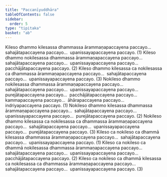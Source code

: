 ```yaml
---
title: "Paccanīyuddhāra"
tableOfContents: false
sidebar:
  order: 5
type: "tipitaka"
basket: "ab"
---
```



<DynamicBreadcrumb />

<Division number="33">

<Paragraph number="3903">
Kileso dhammo kilesassa dhammassa ārammaṇapaccayena paccayo…  sahajātapaccayena paccayo…  upanissayapaccayena paccayo. (1)
</Paragraph>

<Paragraph number="3904">
Kileso dhammo nokilesassa dhammassa ārammaṇapaccayena paccayo…  sahajātapaccayena paccayo…  upanissayapaccayena paccayo…  pacchājātapaccayena paccayo. (2)
</Paragraph>

<Paragraph number="3905">
Kileso dhammo kilesassa ca nokilesassa ca dhammassa ārammaṇapaccayena paccayo…  sahajātapaccayena paccayo…  upanissayapaccayena paccayo. (3)
</Paragraph>

</Division>
<Division number="34">

<Paragraph number="3906">
Nokileso dhammo nokilesassa dhammassa ārammaṇapaccayena paccayo…  sahajātapaccayena paccayo…  upanissayapaccayena paccayo…  purejātapaccayena paccayo…  pacchājātapaccayena paccayo…  kammapaccayena paccayo…  āhārapaccayena paccayo…  indriyapaccayena paccayo. (1)
</Paragraph>

<Paragraph number="3907">
Nokileso dhammo kilesassa dhammassa ārammaṇapaccayena paccayo…  sahajātapaccayena paccayo…  upanissayapaccayena paccayo…  purejātapaccayena paccayo. (2)
</Paragraph>

<Paragraph number="3908">
Nokileso dhammo kilesassa ca nokilesassa ca dhammassa ārammaṇapaccayena paccayo…  sahajātapaccayena paccayo…  upanissayapaccayena paccayo…  purejātapaccayena paccayo. (3)
</Paragraph>

</Division>
<Division number="35">

<Paragraph number="3909">
Kileso ca nokileso ca dhammā kilesassa dhammassa ārammaṇapaccayena paccayo…  sahajātapaccayena paccayo…  upanissayapaccayena paccayo. (1)
</Paragraph>

<Paragraph number="3910">
Kileso ca nokileso ca dhammā nokilesassa dhammassa ārammaṇapaccayena paccayo…  sahajātapaccayena paccayo…  upanissayapaccayena paccayo…  pacchājātapaccayena paccayo. (2)
</Paragraph>

<Paragraph number="3911">
Kileso ca nokileso ca dhammā kilesassa ca nokilesassa ca dhammassa ārammaṇapaccayena paccayo…  sahajātapaccayena paccayo…  upanissayapaccayena paccayo. (3)
</Paragraph>
</Division>